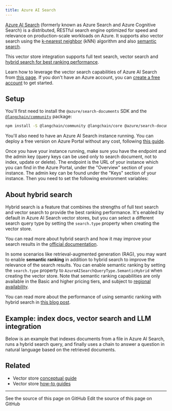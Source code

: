 ```yaml
---
title: Azure AI Search
---
```


[Azure AI Search](https://azure.microsoft.com/products/ai-services/ai-search) (formerly known as Azure Search and Azure Cognitive Search) is a distributed, RESTful search engine optimized for speed and relevance on production-scale workloads on Azure. It supports also vector search using the [k-nearest neighbor](https://en.wikipedia.org/wiki/Nearest_neighbor_search) (kNN) algorithm and also [semantic search](https://learn.microsoft.com/azure/search/semantic-search-overview).

This vector store integration supports full text search, vector search and [hybrid search for best ranking performance](https://techcommunity.microsoft.com/t5/ai-azure-ai-services-blog/azure-cognitive-search-outperforming-vector-search-with-hybrid/ba-p/3929167).

Learn how to leverage the vector search capabilities of Azure AI Search from [this page](https://learn.microsoft.com/azure/search/vector-search-overview). If you don't have an Azure account, you can [create a free account](https://azure.microsoft.com/free/) to get started.

## Setup

You'll first need to install the `@azure/search-documents` SDK and the [`@langchain/community`](https://www.npmjs.com/package/@langchain/community) package:


<IntegrationInstallTooltip/>

```bash npm
npm install -S @langchain/community @langchain/core @azure/search-documents
```

You'll also need to have an Azure AI Search instance running. You can deploy a free version on Azure Portal without any cost, following [this guide](https://learn.microsoft.com/azure/search/search-create-service-portal).

Once you have your instance running, make sure you have the endpoint and the admin key (query keys can be used only to search document, not to index, update or delete). The endpoint is the URL of your instance which you can find in the Azure Portal, under the "Overview" section of your instance. The admin key can be found under the "Keys" section of your instance. Then you need to set the following environment variables:


<EnvVars />

## About hybrid search

Hybrid search is a feature that combines the strengths of full text search and vector search to provide the best ranking performance. It's enabled by default in Azure AI Search vector stores, but you can select a different search query type by setting the `search.type` property when creating the vector store.

You can read more about hybrid search and how it may improve your search results in the [official documentation](https://learn.microsoft.com/azure/search/hybrid-search-overview).

In some scenarios like retrieval-augmented generation (RAG), you may want to enable **semantic ranking** in addition to hybrid search to improve the relevance of the search results. You can enable semantic ranking by setting the `search.type` property to `AzureAISearchQueryType.SemanticHybrid` when creating the vector store.
Note that semantic ranking capabilities are only available in the Basic and higher pricing tiers, and subject to [regional availability](https://azure.microsoft.com/en-us/explore/global-infrastructure/products-by-region/?products=search).

You can read more about the performance of using semantic ranking with hybrid search in [this blog post](https://techcommunity.microsoft.com/t5/ai-azure-ai-services-blog/azure-cognitive-search-outperforming-vector-search-with-hybrid/ba-p/3929167).

## Example: index docs, vector search and LLM integration

Below is an example that indexes documents from a file in Azure AI Search, runs a hybrid search query, and finally uses a chain to answer a question in natural language based on the retrieved documents.


<AzureAisearch />

## Related

- Vector store [conceptual guide](/oss/javascript/integrations/vectorstores)
- Vector store [how-to guides](/oss/javascript/integrations/vectorstores)

---

<CardGroup cols={2}>
  <Card title="View Source" icon="eye" href="https://github.com/langchain-ai/docs/blob/main/src/oss/javascript/integrations/vectorstores/azure_aisearch.mdx">
    See the source of this page on GitHub
  </Card>
  <Card title="Edit Source" icon="pen-to-square" href="https://github.com/langchain-ai/docs/edit/main/src/oss/javascript/integrations/vectorstores/azure_aisearch.mdx">
    Edit the source of this page on GitHub
  </Card>
</CardGroup>
